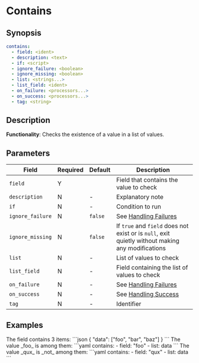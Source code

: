 # Contains

## Synopsis

```yaml {2}
contains:
  - field: <ident>
  - description: <text>
  - if: <script>
  - ignore_failure: <boolean>
  - ignore_missing: <boolean>
  - list: <strings...>
  - list_field: <ident>
  - on_failure: <processors...>
  - on_success: <processors...>
  - tag: <string>
```

## Description

**Functionality**: Checks the existence of a value in a list of values.

## Parameters

|Field|Required|Default|Description|
|---|---|---|---|
|`field`|Y||Field that contains the value to check|
|`description`|N|-|Explanatory note|
|`if`|N|-|Condition to run|
|`ignore_failure`|N|`false`|See [Handling Failures](../handling-failures.mdx)|
|`ignore_missing`|N|`false`|If `true` and `field` does not exist or is `null`, exit quietly without making any modifications|
|`list`|N|-|List of values to check|
|`list_field`|N|-|Field containing the list of values to check|
|`on_failure`|N|-|See [Handling Failures](../handling-failures.mdx)|
|`on_success`|N|-|See [Handling Success](../handling-success.mdx)|
|`tag`|N|-|Identifier|

## Examples

<ExampleGrid>
  <CommentCol>
    The field contains 3 items:
  </CommentCol>
  <CodeCol>
    ```json
    {
      "data": ["foo", "bar", "baz"]
    }
    ```
  </CodeCol>
  <CommentCol>
    The value _foo_ is among them:
  </CommentCol>
  <CodeCol>
    ```yaml
    contains:
      - field: "foo"
      - list: data
    ```
  </CodeCol>

  <CommentCol>
    The value _qux_ is _not_ among them:
  </CommentCol>
  <CodeCol>
    ```yaml
    contains:
      - field: "qux"
      - list: data
    ```
  </CodeCol>
</ExampleGrid>
